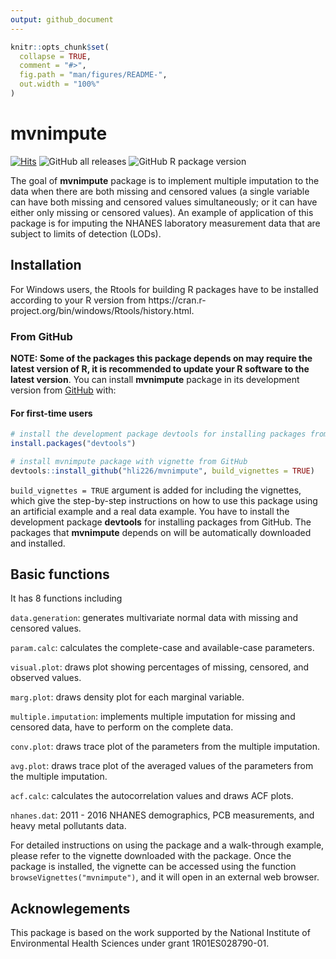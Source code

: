 ```yaml
---
output: github_document
---
```


<!-- README.md is generated from README.Rmd. Please edit that file -->

```r
knitr::opts_chunk$set(
  collapse = TRUE,
  comment = "#>",
  fig.path = "man/figures/README-",
  out.width = "100%"
)
```

# mvnimpute

<!-- badges: start -->

[![Hits](https://hits.seeyoufarm.com/api/count/incr/badge.svg?url=https%3A%2F%2Fgithub.com%2Fhli226%2Fmvnimpute&count_bg=%2379C83D&title_bg=%23555555&icon=&icon_color=%23E7E7E7&title=visits&edge_flat=false)](https://hits.seeyoufarm.com)
![GitHub all releases](https://img.shields.io/github/downloads/hli226/mvnimpute/total?color=green)
![GitHub R package version](https://img.shields.io/github/r-package/v/hli226/mvnimpute)

<!-- badges: end -->

The goal of **mvnimpute** package is to implement multiple imputation to the data when there are both missing and censored values (a single variable can have both missing and censored values simultaneously; or it can have either only missing or censored values). An example of application of this package is for imputing the NHANES laboratory measurement data that are subject to limits of detection (LODs).


## Installation

For Windows users, the Rtools for building R packages have to be installed according to your R version from https://cran.r-project.org/bin/windows/Rtools/history.html.

### From GitHub

**NOTE: Some of the packages this package depends on may require the latest version of R, it is recommended to update your R software to the latest version**. You can install **mvnimpute** package in its development version from [GitHub](https://github.com) with:

#### For first-time users
``` r
# install the development package devtools for installing packages from GitHub
install.packages("devtools")

# install mvnimpute package with vignette from GitHub
devtools::install_github("hli226/mvnimpute", build_vignettes = TRUE)
```

`build_vignettes = TRUE` argument is added for including the vignettes, which give the step-by-step instructions on how to use this package using an artificial example and a real data example. You have to install the development package **devtools** for installing packages from GitHub. The packages that **mvnimpute** depends on will be automatically downloaded and installed.  

## Basic functions

It has 8 functions including 

`data.generation`: generates multivariate normal data with missing and censored values.

`param.calc`: calculates the complete-case and available-case parameters.

`visual.plot`: draws plot showing percentages of missing, censored, and observed values.

`marg.plot`: draws density plot for each marginal variable.

`multiple.imputation`: implements multiple imputation for missing and censored data, have to perform on the complete data.

`conv.plot`: draws trace plot of the parameters from the multiple imputation.

`avg.plot`: draws trace plot of the averaged values of the parameters from the multiple imputation.

`acf.calc`: calculates the autocorrelation values and draws ACF plots.

`nhanes.dat`: 2011 - 2016 NHANES demographics, PCB measurements, and heavy metal pollutants data.

For detailed instructions on using the package and a walk-through example, please refer to the vignette downloaded with the package. Once the package is installed, the vignette can be accessed using the function `browseVignettes("mvnimpute")`, and it will open in an external web browser.

## Acknowlegements

This package is based on the work supported by the National Institute of Environmental Health Sciences under grant 1R01ES028790-01. 
